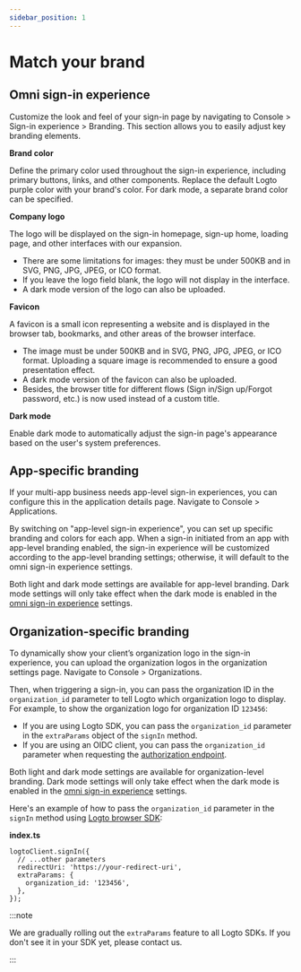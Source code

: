 ```yaml
---
sidebar_position: 1
---
```


# Match your brand

## Omni sign-in experience

Customize the look and feel of your sign-in page by navigating to <CloudLink to="/sign-in-experience/branding">Console > Sign-in experience > Branding</CloudLink>. This section allows you to easily adjust key branding elements.

**Brand color**

Define the primary color used throughout the sign-in experience, including primary buttons, links, and other components. Replace the default Logto purple color with your brand's color. For dark mode, a separate brand color can be specified.

**Company logo**

The logo will be displayed on the sign-in homepage, sign-up home, loading page, and other interfaces with our expansion.

- There are some limitations for images: they must be under 500KB and in SVG, PNG, JPG, JPEG, or ICO format.
- If you leave the logo field blank, the logo will not display in the interface.
- A dark mode version of the logo can also be uploaded.

**Favicon**

A favicon is a small icon representing a website and is displayed in the browser tab, bookmarks, and other areas of the browser interface.

- The image must be under 500KB and in SVG, PNG, JPG, JPEG, or ICO format. Uploading a square image is recommended to ensure a good presentation effect.
- A dark mode version of the favicon can also be uploaded.
- Besides, the browser title for different flows (Sign in/Sign up/Forgot password, etc.) is now used instead of a custom title.

**Dark mode**

Enable dark mode to automatically adjust the sign-in page's appearance based on the user's system preferences.

## App-specific branding

If your multi-app business needs app-level sign-in experiences, you can configure this in the application details page. Navigate to <CloudLink to="/applications">Console > Applications</CloudLink>.

By switching on "app-level sign-in experience", you can set up specific branding and colors for each app. When a sign-in initiated from an app with app-level branding enabled, the sign-in experience will be customized according to the app-level branding settings; otherwise, it will default to the omni sign-in experience settings.

Both light and dark mode settings are available for app-level branding. Dark mode settings will only take effect when the dark mode is enabled in the [omni sign-in experience](#omni-sign-in-experience) settings.

## Organization-specific branding

To dynamically show your client’s organization logo in the sign-in experience, you can upload the organization logos in the organization settings page. Navigate to <CloudLink to="/organizations">Console > Organizations</CloudLink>.

Then, when triggering a sign-in, you can pass the organization ID in the `organization_id` parameter to tell Logto which organization logo to display. For example, to show the organization logo for organization ID `123456`:

- If you are using Logto SDK, you can pass the `organization_id` parameter in the `extraParams` object of the `signIn` method.
- If you are using an OIDC client, you can pass the `organization_id` parameter when requesting the [authorization endpoint](https://openid.net/specs/openid-connect-core-1_0.html#AuthorizationEndpoint).

Both light and dark mode settings are available for organization-level branding. Dark mode settings will only take effect when the dark mode is enabled in the [omni sign-in experience](#omni-sign-in-experience) settings.

Here's an example of how to pass the `organization_id` parameter in the `signIn` method using [Logto browser SDK](/quick-starts/vanilla-js/#implement-sign-in-and-sign-out):

**index.ts**

```tsx
logtoClient.signIn({
  // ...other parameters
  redirectUri: 'https://your-redirect-uri',
  extraParams: {
    organization_id: '123456',
  },
});
```

:::note

We are gradually rolling out the `extraParams` feature to all Logto SDKs. If you don't see it in your SDK yet, please contact us.

:::

